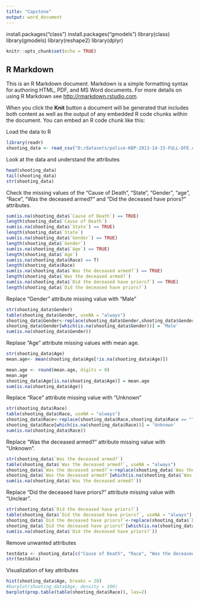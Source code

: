 ```yaml
---
title: "Capstone"
output: word_document
---
```

install.packages("class")
install.packages("gmodels")
library(class)
library(gmodels)
library(reshape2)
library(dplyr)
```r
knitr::opts_chunk$set(echo = TRUE)
```

## R Markdown

This is an R Markdown document. Markdown is a simple formatting syntax for authoring HTML, PDF, and MS Word documents. For more details on using R Markdown see <http://rmarkdown.rstudio.com>.

When you click the **Knit** button a document will be generated that includes both content as well as the output of any embedded R code chunks within the document. You can embed an R code chunk like this:

Load the data to R
```r
library(readr)
shooting_data <- read_csv("D:/datasets/police-KBP-2013-14-15-FULL-DFE.csv")
```

Look at the data and understand the attributes
```r
head(shooting_data)
tail(shooting_data)
str(shooting_data)
```

Check the missing values of the "Cause of Death", "State", "Gender", "age", "Race", "Was the deceased armed?" and "Did the deceased have priors?" attributes. 
```r
sum(is.na(shooting_data$`Cause of Death`) == TRUE)
length(shooting_data$`Cause of Death`)
sum(is.na(shooting_data$`State`) == TRUE)
length(shooting_data$`State`)
sum(is.na(shooting_data$`Gender`) == TRUE)
length(shooting_data$`Gender`)
sum(is.na(shooting_data$`Age`) == TRUE)
length(shooting_data$`Age`)
sum(is.na(shooting_data$Race) == T)
length(shooting_data$Race)
sum(is.na(shooting_data$`Was the deceased armed?`) == TRUE)
length(shooting_data$`Was the deceased armed?`)
sum(is.na(shooting_data$`Did the deceased have priors?`) == TRUE)
length(shooting_data$`Did the deceased have priors?`)
```

Replace "Gender" attribute missing value with "Male"
```r
str(shooting_data$Gender)
table(shooting_data$Gender, useNA = "always")
shooting_data$Gender<-replace(shooting_data$Gender,shooting_data$Gender == "", NA)
shooting_data$Gender[which(is.na(shooting_data$Gender))] = 'Male'
sum(is.na(shooting_data$Gender))
```

Replase "Age" attribute missing values with mean age.
```r
str(shooting_data$Age)
mean.age<- mean(shooting_data$Age[!is.na(shooting_data$Age)])

mean.age <- round(mean.age, digits = 0)
mean.age
shooting_data$Age[is.na(shooting_data$Age)] = mean.age
sum(is.na(shooting_data$Age))
```

Replace "Race" attribute missing value with "Unknown"
```r
str(shooting_data$Race)
table(shooting_data$Race, useNA = "always")
shooting_data$Race<-replace(shooting_data$Race,shooting_data$Race == "", NA)
shooting_data$Race[which(is.na(shooting_data$Race))] = 'Unknown'
sum(is.na(shooting_data$Race))
```

Replace "Was the deceased armed?" attribute missing value with "Unknown".
```r
str(shooting_data$`Was the deceased armed?`)
table(shooting_data$`Was the deceased armed?`, useNA = "always")
shooting_data$`Was the deceased armed?`<-replace(shooting_data$`Was the deceased armed?`,shooting_data$`Was the deceased armed?` == "", NA)
shooting_data$`Was the deceased armed?`[which(is.na(shooting_data$`Was the deceased armed?`))] = 'Unknown'
sum(is.na(shooting_data$`Was the deceased armed?`))
```

Replace "Did the deceased have priors?" attribute missing value with "Unclear".
```r
str(shooting_data$`Did the deceased have priors?`)
table(shooting_data$`Did the deceased have priors?`, useNA = "always")
shooting_data$`Did the deceased have priors?`<-replace(shooting_data$`Did the deceased have priors?`,shooting_data$`Did the deceased have priors?` == "", NA)
shooting_data$`Did the deceased have priors?`[which(is.na(shooting_data$`Did the deceased have priors?`))] = 'Unknown'
sum(is.na(shooting_data$`Did the deceased have priors?`))
```

Remove unwanted attributes
```r
testdata <- shooting_data[c("Cause of Death", "Race", "Was the deceased armed?", "Did the deceased have priors?")]
str(testdata)
```

Visualization of key attributes
```r
hist(shooting_data$Age, breaks = 20)
#barplot(shooting_data$Age, density = 100)
barplot(prop.table(table(shooting_data$Race)), las=2)
```

